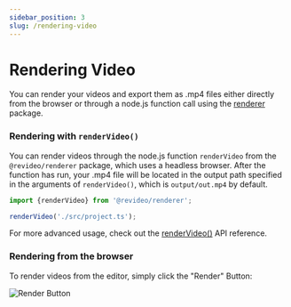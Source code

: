 ```yaml
---
sidebar_position: 3
slug: /rendering-video
---
```


# Rendering Video

You can render your videos and export them as .mp4 files either directly from
the browser or through a node.js function call using the
[renderer](https://github.com/havenhq/revideo/tree/main/packages/renderer)
package.

### Rendering with `renderVideo()`

You can render videos through the node.js function `renderVideo` from the
`@revideo/renderer` package, which uses a headless browser. After the function
has run, your .mp4 file will be located in the output path specified in the
arguments of `renderVideo()`, which is `output/out.mp4` by default.

```ts
import {renderVideo} from '@revideo/renderer';

renderVideo('./src/project.ts');
```

For more advanced usage, check out the
[renderVideo()](/api/renderer/renderVideo) API reference.

### Rendering from the browser

To render videos from the editor, simply click the "Render" Button:

![Render Button](https://revideo-example-assets.s3.amazonaws.com/render-button.png)
